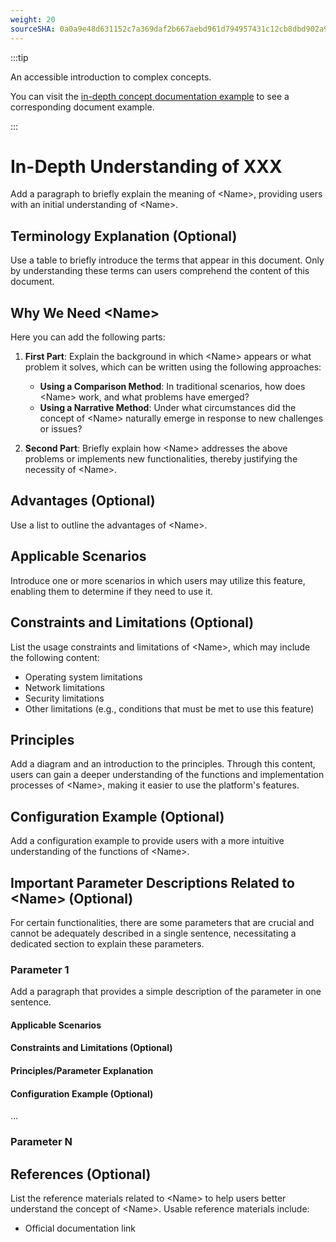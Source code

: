 ```yaml
---
weight: 20
sourceSHA: 0a0a9e48d631152c7a369daf2b667aebd961d794957431c12cb8dbd902a939f0
---
```


:::tip

An accessible introduction to complex concepts.

You can visit the [in-depth concept documentation example](https://product-doc-guide.alauda.cn/template/concept/insight_example.html) to see a corresponding document example.

:::

# In-Depth Understanding of XXX

Add a paragraph to briefly explain the meaning of \<Name>, providing users with an initial understanding of \<Name>.

## Terminology Explanation (Optional)

Use a table to briefly introduce the terms that appear in this document. Only by understanding these terms can users comprehend the content of this document.

## Why We Need \<Name>

Here you can add the following parts:

1. **First Part**: Explain the background in which \<Name> appears or what problem it solves, which can be written using the following approaches:

   - **Using a Comparison Method**: In traditional scenarios, how does \<Name> work, and what problems have emerged?
   - **Using a Narrative Method**: Under what circumstances did the concept of \<Name> naturally emerge in response to new challenges or issues?

2. **Second Part**: Briefly explain how \<Name> addresses the above problems or implements new functionalities, thereby justifying the necessity of \<Name>.

## Advantages (Optional)

Use a list to outline the advantages of \<Name>.

## Applicable Scenarios

Introduce one or more scenarios in which users may utilize this feature, enabling them to determine if they need to use it.

## Constraints and Limitations (Optional)

List the usage constraints and limitations of \<Name>, which may include the following content:

- Operating system limitations
- Network limitations
- Security limitations
- Other limitations (e.g., conditions that must be met to use this feature)

## Principles

Add a diagram and an introduction to the principles. Through this content, users can gain a deeper understanding of the functions and implementation processes of \<Name>, making it easier to use the platform's features.

## Configuration Example (Optional)

Add a configuration example to provide users with a more intuitive understanding of the functions of \<Name>.

## Important Parameter Descriptions Related to \<Name> (Optional)

For certain functionalities, there are some parameters that are crucial and cannot be adequately described in a single sentence, necessitating a dedicated section to explain these parameters.

### Parameter 1

Add a paragraph that provides a simple description of the parameter in one sentence.

#### Applicable Scenarios

#### Constraints and Limitations (Optional)

#### Principles/Parameter Explanation

#### Configuration Example (Optional)

...

### Parameter N

## References (Optional)

List the reference materials related to \<Name> to help users better understand the concept of \<Name>. Usable reference materials include:

- Official documentation link
